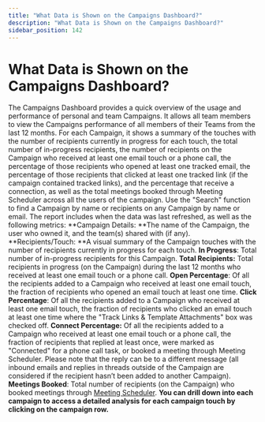 ```yaml
---
title: "What Data is Shown on the Campaigns Dashboard?"
description: "What Data is Shown on the Campaigns Dashboard?"
sidebar_position: 142
---
```


# What Data is Shown on the Campaigns Dashboard?

The Campaigns Dashboard provides a quick overview of the usage and performance of personal and team Campaigns. It allows all team members to view the Campaigns performance of all members of their Teams from the last 12 months.
For each Campaign, it shows a summary of the touches with the number of recipients currently in progress for each touch, the total number of in-progress recipients, the number of recipients on the Campaign who received at least one email touch or a phone call, the percentage of those recipients who opened at least one tracked email, the percentage of those recipients that clicked at least one tracked link (if the campaign contained tracked links), and the percentage that receive a connection, as well as the total meetings booked through Meeting Scheduler across all the users of the campaign.
Use the "Search" function to find a Campaign by name or recipients on any Campaign by name or email.
The report includes when the data was last refreshed, as well as the following metrics:
**Campaign Details: **The name of the Campaign, the user who owned it, and the team(s) shared with (if any).
**Recipients/Touch: **A visual summary of the Campaign touches with the number of recipients currently in progress for each touch.
**In Progress**: Total number of in-progress recipients for this Campaign.
**Total Recipients:** Total recipients in progress (on the Campaign) during the last 12 months who received at least one email touch or a phone call.
**Open Percentage**: Of all the recipients added to a Campaign who received at least one email touch, the fraction of recipients who opened an email touch at least one time.
**Click Percentage**: Of all the recipients added to a Campaign who received at least one email touch, the fraction of recipients who clicked an email touch at least one time where the "Track Links &amp; Template Attachments" box was checked off.
**Connect Percentage:** Of all the recipients added to a Campaign who received at least one email touch or a phone call, the fraction of recipients that replied at least once, were marked as "Connected" for a phone call task, or booked a meeting through Meeting Scheduler. Please note that the reply can be to a different message (all inbound emails and replies in threads outside of the Campaign are considered if the recipient hasn’t been added to another Campaign).
**Meetings Booked**: Total number of recipients (on the Campaign) who booked meetings through [Meeting Scheduler](https://app.yesware.com/meeting_scheduler).
**You can drill down into each campaign to access a detailed analysis for each campaign touch by clicking on the campaign row.**